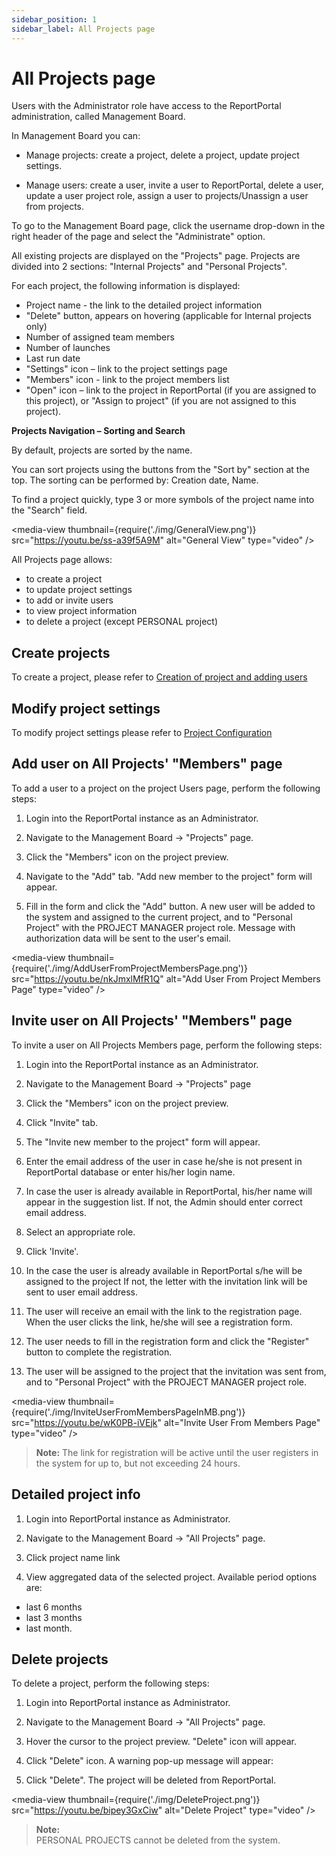 ```yaml
---
sidebar_position: 1
sidebar_label: All Projects page
---
```


# All Projects page

Users with the Administrator role have access to the ReportPortal
administration, called Management Board.

In Management Board you can:

- Manage projects: create a project, delete a project, update project settings.

- Manage users: create a user, invite a user to ReportPortal, delete a user,
update a user project role, assign a user to projects/Unassign a user from
projects.

To go to the Management Board page, click the username drop-down in the
right header of the page and select the "Administrate" option.

All existing projects are displayed on the "Projects" page. Projects are
divided into 2 sections: "Internal Projects" and "Personal Projects".

For each project, the following information is displayed:

- Project name - the link to the detailed project information
- "Delete" button, appears on hovering (applicable for Internal projects only)
- Number of assigned team members
- Number of launches
- Last run date
- "Settings" icon – link to the project settings page
- "Members" icon - link to the project members list
- "Open" icon – link to the project in ReportPortal (if you are assigned
    to this project), or "Assign to project" (if you are not assigned to this
    project).

**Projects Navigation – Sorting and Search**

By default, projects are sorted by the name.

You can sort projects using the buttons from the "Sort by" section at the top.
The sorting can be performed by: Creation date, Name.

To find a project quickly, type 3 or more symbols of the project name into the
"Search" field.

<media-view thumbnail={require('./img/GeneralView.png')} src="https://youtu.be/ss-a39f5A9M" alt="General View" type="video" />

All Projects page allows:
 - to create a project
 - to update project settings
 - to add or invite users
 - to view project information
 - to delete a project (except PERSONAL project)

## Create projects

To create a project, please refer to [Creation of project and adding users](/reportportal-configuration/CreationOfProjectAndAddingUsers)

## Modify project settings

To modify project settings please refer to [Project Configuration](/reportportal-configuration/ProjectConfiguration)

## Add user on All Projects' "Members" page

To add a user to a project on the project Users page, perform the following steps:

1. Login into the ReportPortal instance as an Administrator.

2. Navigate to the Management Board -\> "Projects" page.

3. Click the "Members" icon on the project preview.

4. Navigate to the "Add" tab. "Add new member to the project" form will
    appear.

5. Fill in the form and click the "Add" button. A new user will be added
    to the system and assigned to the current project, and to "Personal Project" with the PROJECT MANAGER project role. Message with authorization data will be sent to the user's email.

<media-view thumbnail={require('./img/AddUserFromProjectMembersPage.png')} src="https://youtu.be/nkJmxlMfR1Q" alt="Add User From Project Members Page" type="video" />

## Invite user on All Projects' "Members" page

To invite a user on All Projects Members page, perform the following steps:

1. Login into the ReportPortal instance as an Administrator.

2. Navigate to the Management Board -\> "Projects" page

3. Click the "Members" icon on the project preview.

4. Click "Invite" tab. 

5. The "Invite new member to the project" form will appear.

6. Enter the email address of the user in case he/she is not present in ReportPortal database
 or enter his/her login name.
 
7. In case the user is already available in ReportPortal, his/her name will appear in the suggestion list.
If not, the Admin should enter correct email address.

8. Select an appropriate role.

9. Click 'Invite'.

10. In the case the user is already available in ReportPortal s/he will be assigned to the project
If not, the letter with the invitation link will be sent to user email address.

11. The user will receive an email with the link to the registration page. 
When the user clicks the link, he/she will see a registration form.

11. The user needs to fill in the registration form and click the "Register"
button to complete the registration. 

12. The user will be assigned to the project that the invitation was sent from, and to "Personal Project" with the PROJECT
 MANAGER project role. 

<media-view thumbnail={require('./img/InviteUserFromMembersPageInMB.png')} src="https://youtu.be/wK0PB-iVEjk" alt="Invite User From Members Page" type="video" />

>**Note:**
The link for registration will be active until the user registers in the system for up to,
but not exceeding 24 hours.

## Detailed project info

1. Login into ReportPortal instance as Administrator.

2. Navigate to the Management Board -\> "All Projects" page.

3. Click project name link

4. View aggregated data of the selected project. Available period options are:
 - last 6 months
 - last 3 months
 - last month.

## Delete projects

To delete a project, perform the following steps:

1. Login into ReportPortal instance as Administrator.

2. Navigate to the Management Board -\> "All Projects" page.

3. Hover the cursor to the project preview. "Delete" icon will appear.

4. Click "Delete" icon. A warning pop-up message will appear:

5. Click "Delete". The project will be deleted from ReportPortal.

<media-view thumbnail={require('./img/DeleteProject.png')} src="https://youtu.be/bipey3GxCiw" alt="Delete Project" type="video" />

>**Note:**  
PERSONAL PROJECTS cannot be deleted from the system.
